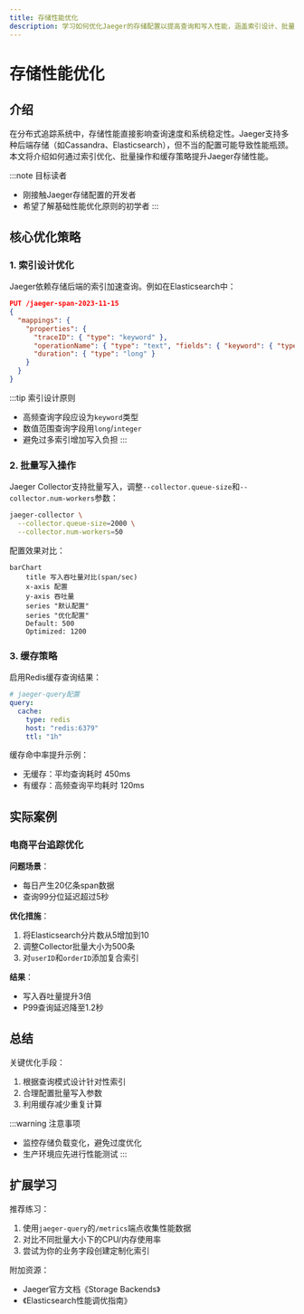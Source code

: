 ```yaml
---
title: 存储性能优化
description: 学习如何优化Jaeger的存储配置以提高查询和写入性能，涵盖索引设计、批量操作和缓存策略等关键技术。
---
```


# 存储性能优化

## 介绍

在分布式追踪系统中，存储性能直接影响查询速度和系统稳定性。Jaeger支持多种后端存储（如Cassandra、Elasticsearch），但不当的配置可能导致性能瓶颈。本文将介绍如何通过索引优化、批量操作和缓存策略提升Jaeger存储性能。

:::note 目标读者
- 刚接触Jaeger存储配置的开发者
- 希望了解基础性能优化原则的初学者
:::

## 核心优化策略

### 1. 索引设计优化

Jaeger依赖存储后端的索引加速查询。例如在Elasticsearch中：

```json
PUT /jaeger-span-2023-11-15
{
  "mappings": {
    "properties": {
      "traceID": { "type": "keyword" },
      "operationName": { "type": "text", "fields": { "keyword": { "type": "keyword" } } },
      "duration": { "type": "long" }
    }
  }
}
```

:::tip 索引设计原则
- 高频查询字段应设为`keyword`类型
- 数值范围查询字段用`long`/`integer`
- 避免过多索引增加写入负担
:::

### 2. 批量写入操作

Jaeger Collector支持批量写入，调整`--collector.queue-size`和`--collector.num-workers`参数：

```bash
jaeger-collector \
  --collector.queue-size=2000 \
  --collector.num-workers=50
```

配置效果对比：

```mermaid
barChart
    title 写入吞吐量对比(span/sec)
    x-axis 配置
    y-axis 吞吐量
    series "默认配置"
    series "优化配置"
    Default: 500
    Optimized: 1200
```

### 3. 缓存策略

启用Redis缓存查询结果：

```yaml
# jaeger-query配置
query:
  cache:
    type: redis
    host: "redis:6379"
    ttl: "1h"
```

缓存命中率提升示例：
- 无缓存：平均查询耗时 450ms
- 有缓存：高频查询平均耗时 120ms

## 实际案例

### 电商平台追踪优化

**问题场景**：
- 每日产生20亿条span数据
- 查询99分位延迟超过5秒

**优化措施**：
1. 将Elasticsearch分片数从5增加到10
2. 调整Collector批量大小为500条
3. 对`userID`和`orderID`添加复合索引

**结果**：
- 写入吞吐量提升3倍
- P99查询延迟降至1.2秒

## 总结

关键优化手段：
1. 根据查询模式设计针对性索引
2. 合理配置批量写入参数
3. 利用缓存减少重复计算

:::warning 注意事项
- 监控存储负载变化，避免过度优化
- 生产环境应先进行性能测试
:::

## 扩展学习

推荐练习：
1. 使用`jaeger-query`的`/metrics`端点收集性能数据
2. 对比不同批量大小下的CPU/内存使用率
3. 尝试为你的业务字段创建定制化索引

附加资源：
- Jaeger官方文档《Storage Backends》
- 《Elasticsearch性能调优指南》